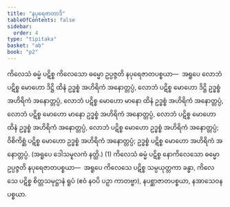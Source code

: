 ```yaml
---
title: "နပုရေဇာတာဒိ"
tableOfContents: false
sidebar:
  order: 4
type: "tipitaka"
basket: "ab"
book: "p2"
---
```



<DynamicBreadcrumb />

<Division number="7" book="p2" e="ch" v="38" p="371">

<Paragraph number="3827" book="p2">
ကိလေသံ ဓမ္မံ ပဋိစ္စ ကိလေသော ဓမ္မော ဥပ္ပဇ္ဇတိ နပုရေဇာတပစ္စယာ—  အရူပေ လောဘံ ပဋိစ္စ မောဟော ဒိဋ္ဌိ ထိနံ ဥဒ္ဓစ္စံ အဟိရိကံ အနောတ္တပ္ပံ, လောဘံ ပဋိစ္စ မောဟော ဒိဋ္ဌိ ဥဒ္ဓစ္စံ အဟိရိကံ အနောတ္တပ္ပံ, လောဘံ ပဋိစ္စ မောဟော မာနော ထိနံ ဥဒ္ဓစ္စံ အဟိရိကံ အနောတ္တပ္ပံ, လောဘံ ပဋိစ္စ မောဟော မာနော ဥဒ္ဓစ္စံ အဟိရိကံ အနောတ္တပ္ပံ, လောဘံ ပဋိစ္စ မောဟော ထိနံ ဥဒ္ဓစ္စံ အဟိရိကံ အနောတ္တပ္ပံ, လောဘံ ပဋိစ္စ မောဟော ဥဒ္ဓစ္စံ အဟိရိကံ အနောတ္တပ္ပံ; ဝိစိကိစ္ဆံ ပဋိစ္စ မောဟော ဥဒ္ဓစ္စံ အဟိရိကံ အနောတ္တပ္ပံ; ဥဒ္ဓစ္စံ ပဋိစ္စ မောဟော အဟိရိကံ အနောတ္တပ္ပံ. (အရူပေ ဒေါသမူလကံ နတ္ထိ.) (1)
</Paragraph>

<Paragraph number="3828" book="p2">
ကိလေသံ ဓမ္မံ ပဋိစ္စ နောကိလေသော ဓမ္မော ဥပ္ပဇ္ဇတိ နပုရေဇာတပစ္စယာ—  အရူပေ ကိလေသေ ပဋိစ္စ သမ္ပယုတ္တကာ ခန္ဓာ, ကိလေသေ ပဋိစ္စ စိတ္တသမုဋ္ဌာနံ ရူပံ (ဧဝံ နဝပိ ပဉှာ ကာတဗ္ဗာ), နပစ္ဆာဇာတပစ္စယာ, နအာသေဝနပစ္စယာ.
</Paragraph>
</Division>